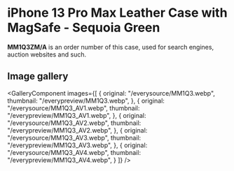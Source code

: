 
# iPhone 13 Pro Max Leather Case with MagSafe - Sequoia Green

<Callout type='info' emoji='👉🏻'>**MM1Q3ZM/A** is an order number of this case, used for search engines, auction websites and such.</Callout>

## Image gallery

<GalleryComponent
    images={[
      {
        original: "/everysource/MM1Q3.webp",
        thumbnail: "/everypreview/MM1Q3.webp",
      },
      {
        original: "/everysource/MM1Q3_AV1.webp",
        thumbnail: "/everypreview/MM1Q3_AV1.webp",
      },
      {
        original: "/everysource/MM1Q3_AV2.webp",
        thumbnail: "/everypreview/MM1Q3_AV2.webp",
      },
      {
        original: "/everysource/MM1Q3_AV3.webp",
        thumbnail: "/everypreview/MM1Q3_AV3.webp",
      },
      {
        original: "/everysource/MM1Q3_AV4.webp",
        thumbnail: "/everypreview/MM1Q3_AV4.webp",
      }
    ]}
  />
